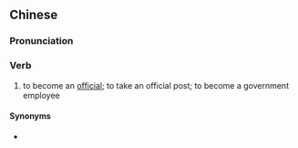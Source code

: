 ==Chinese==
{{zh-forms}}

===Pronunciation===
{{zh-pron
|m=rùshì
|cat=v
}}

===Verb===
{{zh-verb}}

# {{lb|zh|literary}} to become an [[official]]; to take an official post; to become a government employee

====Synonyms====
* {{zh-l|做官}}
